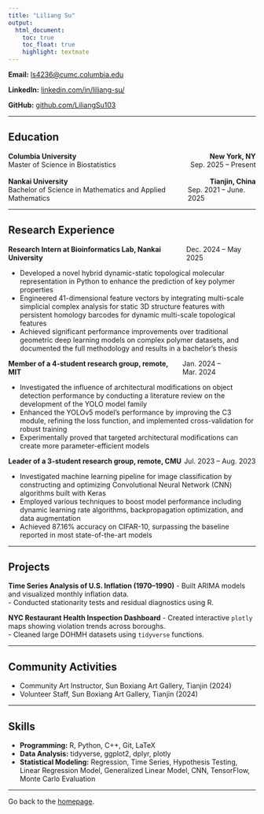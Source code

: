 ```yaml
---
title: "Liliang Su"
output:
  html_document:
    toc: true
    toc_float: true
    highlight: textmate
---
```


**Email:** [ls4236@cumc.columbia.edu](mailto:<ls4236@cumc.columbia.edu>)

**LinkedIn:** [linkedin.com/in/liliang-su/](https://www.linkedin.com/in/liliang-su-797a05381)

**GitHub:** [github.com/LiliangSu103](http://github.com/LiliangSu103/)  


---

## Education


<p style="display: flex; justify-content: space-between; margin: 0;">
  <strong>Columbia University</strong>
  <strong>New York, NY</strong>
</p>

<p style="display: flex; justify-content: space-between; margin: 0;">
  <span>Master of Science in Biostatistics</span>
  <span>Sep. 2025 – Present</span>
</p>

<br>
<p style="display: flex; justify-content: space-between; margin: 0;">
  <strong>Nankai University</strong>
  <strong>Tianjin, China</strong>
</p>

<p style="display: flex; justify-content: space-between; margin: 0;">
  <span>Bachelor of Science in Mathematics and Applied Mathematics</span>
  <span>Sep. 2021 – June. 2025</span>
</p>

---

## Research Experience

<p style="display: flex; justify-content: space-between; margin: 0;">
  <strong>Research Intern at Bioinformatics Lab, Nankai University</strong>
  <span>Dec. 2024 – May 2025</span>
</p>

- Developed a novel hybrid dynamic-static topological molecular representation in Python to enhance the
prediction of key polymer properties  
- Engineered 41-dimensional feature vectors by integrating multi-scale simplicial complex analysis for static 3D
structure features with persistent homology barcodes for dynamic multi-scale topological features  
- Achieved significant performance improvements over traditional geometric deep learning models on complex
polymer datasets, and documented the full methodology and results in a bachelor’s thesis  


<p style="display: flex; justify-content: space-between; margin: 0;">
  <strong>Member of a 4-student research group, remote, MIT</strong>
  <span>Jan. 2024 – Mar. 2024</span>
</p>

- Investigated the influence of architectural modifications on object detection performance by conducting a
literature review on the development of the YOLO model family  
- Enhanced the YOLOv5 model’s performance by improving the C3 module, refining the loss function, and
implemented cross-validation for robust training 
- Experimentally proved that targeted architectural modifications can create more parameter-efficient models

<p style="display: flex; justify-content: space-between; margin: 0;">
  <strong>Leader of a 3-student research group, remote, CMU</strong>
  <span>Jul. 2023 – Aug. 2023</span>
</p>
- Investigated machine learning pipeline for image classification by constructing and optimizing Convolutional
Neural Network (CNN) algorithms built with Keras  
- Employed various techniques to boost model performance including dynamic learning rate algorithms,
backpropagation optimization, and data augmentation
- Achieved 87.16% accuracy on CIFAR-10, surpassing the baseline reported in most state-of-the-art models

---

## Projects

**Time Series Analysis of U.S. Inflation (1970–1990)**
- Built ARIMA models and visualized monthly inflation data.  
- Conducted stationarity tests and residual diagnostics using R.  

**NYC Restaurant Health Inspection Dashboard**
- Created interactive `plotly` maps showing violation trends across boroughs.  
- Cleaned large DOHMH datasets using `tidyverse` functions.  

---

## Community Activities

- Community Art Instructor, Sun Boxiang Art Gallery, Tianjin (2024)  
- Volunteer Staff, Sun Boxiang Art Gallery, Tianjin (2024)

---


## Skills

- **Programming:** R, Python, C++, Git, LaTeX  
- **Data Analysis:** tidyverse, ggplot2, dplyr, plotly
- **Statistical Modeling:** Regression, Time Series, Hypothesis Testing, Linear Regression Model,
Generalized Linear Model, CNN, TensorFlow, Monte Carlo Evaluation 

---


Go back to the [homepage](index.html).

